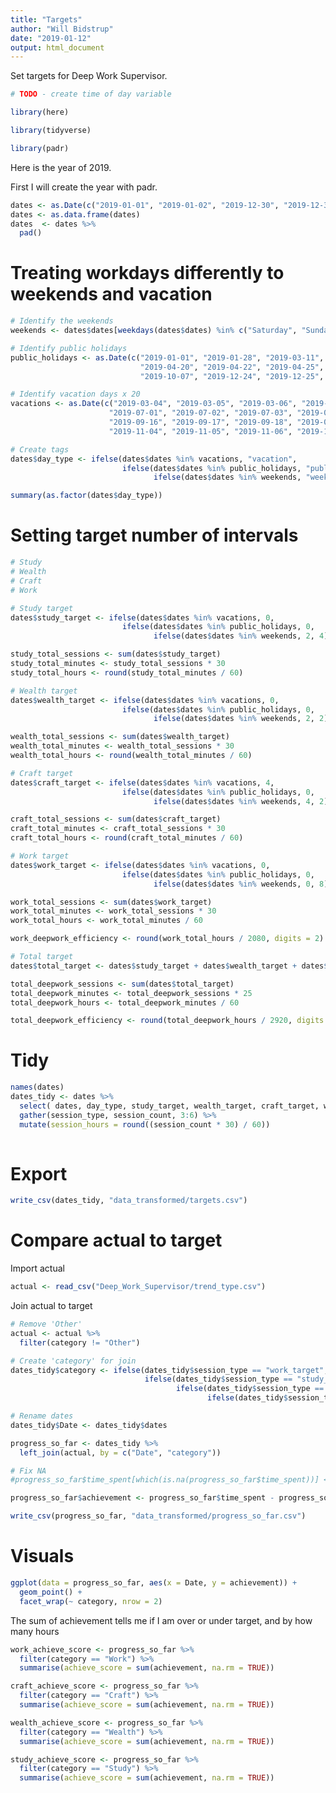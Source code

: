 ```yaml
---
title: "Targets"
author: "Will Bidstrup"
date: "2019-01-12"
output: html_document
---
```


Set targets for Deep Work Supervisor.  

```r
# TODO - create time of day variable 
```


```r

library(here)

library(tidyverse)

library(padr)
```


Here is the year of 2019.  

First I will create the year with padr. 

```r
dates <- as.Date(c("2019-01-01", "2019-01-02", "2019-12-30", "2019-12-31")) 
dates <- as.data.frame(dates)
dates  <- dates %>%
  pad()
```

# Treating workdays differently to weekends and vacation

```r
# Identify the weekends
weekends <- dates$dates[weekdays(dates$dates) %in% c("Saturday", "Sunday")]  

# Identify public holidays
public_holidays <- as.Date(c("2019-01-01", "2019-01-28", "2019-03-11", "2019-04-19",
                             "2019-04-20", "2019-04-22", "2019-04-25", "2019-06-10",
                             "2019-10-07", "2019-12-24", "2019-12-25", "2019-12-26", "2019-12-31"))

# Identify vacation days x 20
vacations <- as.Date(c("2019-03-04", "2019-03-05", "2019-03-06", "2019-03-07", "2019-03-08",
                      "2019-07-01", "2019-07-02", "2019-07-03", "2019-07-04", "2019-07-05",
                      "2019-09-16", "2019-09-17", "2019-09-18", "2019-09-19", "2019-09-20",
                      "2019-11-04", "2019-11-05", "2019-11-06", "2019-11-07", "2019-11-08"))

# Create tags
dates$day_type <- ifelse(dates$dates %in% vacations, "vacation",
                         ifelse(dates$dates %in% public_holidays, "public_holiday", 
                                ifelse(dates$dates %in% weekends, "weekend", "work")))

summary(as.factor(dates$day_type))
```


# Setting target number of intervals

```r
# Study
# Wealth
# Craft
# Work
```

```r
# Study target
dates$study_target <- ifelse(dates$dates %in% vacations, 0,
                         ifelse(dates$dates %in% public_holidays, 0, 
                                ifelse(dates$dates %in% weekends, 2, 4)))

study_total_sessions <- sum(dates$study_target)
study_total_minutes <- study_total_sessions * 30
study_total_hours <- round(study_total_minutes / 60)

```

```r
# Wealth target
dates$wealth_target <- ifelse(dates$dates %in% vacations, 0,
                         ifelse(dates$dates %in% public_holidays, 0, 
                                ifelse(dates$dates %in% weekends, 2, 2)))

wealth_total_sessions <- sum(dates$wealth_target)
wealth_total_minutes <- wealth_total_sessions * 30
wealth_total_hours <- round(wealth_total_minutes / 60)

```

```r
# Craft target
dates$craft_target <- ifelse(dates$dates %in% vacations, 4,
                         ifelse(dates$dates %in% public_holidays, 0, 
                                ifelse(dates$dates %in% weekends, 4, 2)))

craft_total_sessions <- sum(dates$craft_target)
craft_total_minutes <- craft_total_sessions * 30
craft_total_hours <- round(craft_total_minutes / 60)

```

```r
# Work target
dates$work_target <- ifelse(dates$dates %in% vacations, 0,
                         ifelse(dates$dates %in% public_holidays, 0, 
                                ifelse(dates$dates %in% weekends, 0, 8)))

work_total_sessions <- sum(dates$work_target)
work_total_minutes <- work_total_sessions * 30
work_total_hours <- work_total_minutes / 60

work_deepwork_efficiency <- round(work_total_hours / 2080, digits = 2)

```

```r
# Total target
dates$total_target <- dates$study_target + dates$wealth_target + dates$craft_target + dates$work_target

total_deepwork_sessions <- sum(dates$total_target)
total_deepwork_minutes <- total_deepwork_sessions * 25
total_deepwork_hours <- total_deepwork_minutes / 60

total_deepwork_efficiency <- round(total_deepwork_hours / 2920, digits = 2)

```


# Tidy

```r
names(dates)
dates_tidy <- dates %>%
  select( dates, day_type, study_target, wealth_target, craft_target, work_target) %>%
  gather(session_type, session_count, 3:6) %>%
  mutate(session_hours = round((session_count * 30) / 60))
  
```


# Export

```r
write_csv(dates_tidy, "data_transformed/targets.csv")
```



# Compare actual to target


Import actual

```r
actual <- read_csv("Deep_Work_Supervisor/trend_type.csv")
```



Join actual to target
```r
# Remove 'Other'
actual <- actual %>%
  filter(category != "Other")

# Create 'category' for join
dates_tidy$category <- ifelse(dates_tidy$session_type == "work_target", "Work",
                              ifelse(dates_tidy$session_type == "study_target", "Study",
                                     ifelse(dates_tidy$session_type == "craft_target", "Craft",
                                            ifelse(dates_tidy$session_type == "wealth_target", "Wealth", "Other"))))

# Rename dates
dates_tidy$Date <- dates_tidy$dates

progress_so_far <- dates_tidy %>%
  left_join(actual, by = c("Date", "category"))
```


```r
# Fix NA
#progress_so_far$time_spent[which(is.na(progress_so_far$time_spent))] <- 0

progress_so_far$achievement <- progress_so_far$time_spent - progress_so_far$session_hours

```



```r
write_csv(progress_so_far, "data_transformed/progress_so_far.csv")
```

# Visuals

```r
ggplot(data = progress_so_far, aes(x = Date, y = achievement)) +
  geom_point() +
  facet_wrap(~ category, nrow = 2)
```


The sum of achievement tells me if I am over or under target, and by how many hours


```r
work_achieve_score <- progress_so_far %>%
  filter(category == "Work") %>%
  summarise(achieve_score = sum(achievement, na.rm = TRUE))

craft_achieve_score <- progress_so_far %>%
  filter(category == "Craft") %>%
  summarise(achieve_score = sum(achievement, na.rm = TRUE))

wealth_achieve_score <- progress_so_far %>%
  filter(category == "Wealth") %>%
  summarise(achieve_score = sum(achievement, na.rm = TRUE))

study_achieve_score <- progress_so_far %>%
  filter(category == "Study") %>%
  summarise(achieve_score = sum(achievement, na.rm = TRUE))

```

